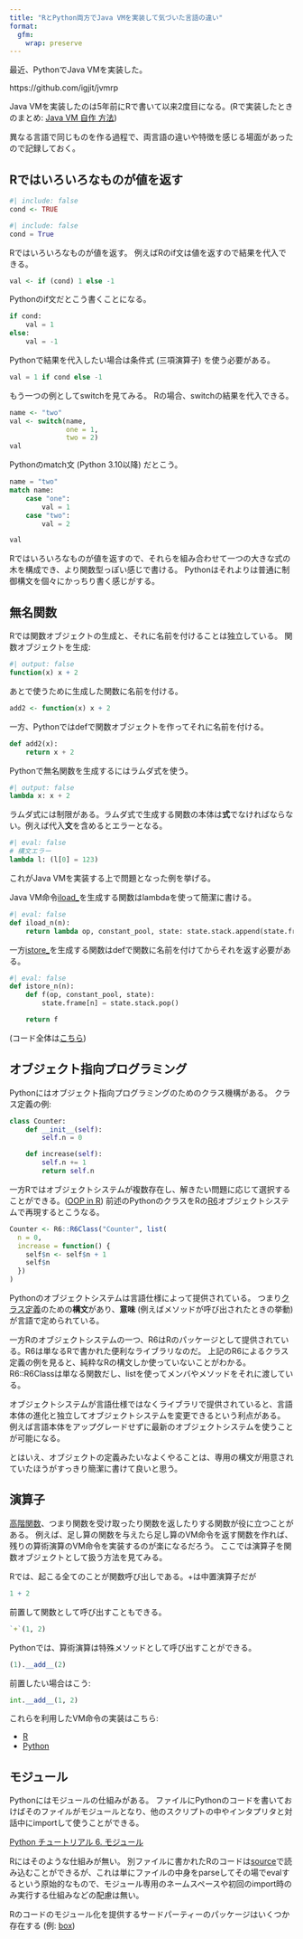```yaml
---
title: "RとPython両方でJava VMを実装して気づいた言語の違い"
format:
  gfm:
    wrap: preserve
---
```


最近、PythonでJava VMを実装した。

https://github.com/igjit/jvmrp

Java VMを実装したのは5年前にRで書いて以来2度目になる。(Rで実装したときのまとめ: [Java VM 自作 方法](https://igjit.github.io/posts/2019/12/building-your-own-java-vm/))

異なる言語で同じものを作る過程で、両言語の違いや特徴を感じる場面があったので記録しておく。

## Rではいろいろなものが値を返す

```r
#| include: false
cond <- TRUE
```

```python
#| include: false
cond = True
```

Rではいろいろなものが値を返す。
例えばRのif文は値を返すので結果を代入できる。

```r
val <- if (cond) 1 else -1
```

Pythonのif文だとこう書くことになる。

```python
if cond:
    val = 1
else:
    val = -1
```

Pythonで結果を代入したい場合は条件式 (三項演算子) を使う必要がある。

```python
val = 1 if cond else -1
```

もう一つの例としてswitchを見てみる。
Rの場合、switchの結果を代入できる。

```r
name <- "two"
val <- switch(name,
              one = 1,
              two = 2)
val
```

Pythonのmatch文 (Python 3.10以降) だとこう。

```python
name = "two"
match name:
    case "one":
        val = 1
    case "two":
        val = 2

val
```

Rではいろいろなものが値を返すので、それらを組み合わせて一つの大きな式の木を構成でき、より関数型っぽい感じで書ける。
Pythonはそれよりは普通に制御構文を個々にかっちり書く感じがする。

## 無名関数

Rでは関数オブジェクトの生成と、それに名前を付けることは独立している。
関数オブジェクトを生成:

```r
#| output: false
function(x) x + 2
```

あとで使うために生成した関数に名前を付ける。

```r
add2 <- function(x) x + 2
```

一方、Pythonではdefで関数オブジェクトを作ってそれに名前を付ける。

```python
def add2(x):
    return x + 2
```

Pythonで無名関数を生成するにはラムダ式を使う。

```python
#| output: false
lambda x: x + 2
```

ラムダ式には制限がある。ラムダ式で生成する関数の本体は**式**でなければならない。例えば代入**文**を含めるとエラーとなる。

```python
#| eval: false
# 構文エラー
lambda l: (l[0] = 123)
```

これがJava VMを実装する上で問題となった例を挙げる。

Java VM命令[iload_<n>](https://docs.oracle.com/javase/specs/jvms/se22/html/jvms-6.html#jvms-6.5.iload_n)を生成する関数はlambdaを使って簡潔に書ける。

```python
#| eval: false
def iload_n(n):
    return lambda op, constant_pool, state: state.stack.append(state.frame[n])
```

一方[istore_<n>](https://docs.oracle.com/javase/specs/jvms/se22/html/jvms-6.html#jvms-6.5.istore_n)を生成する関数はdefで関数に名前を付けてからそれを返す必要がある。

```python
#| eval: false
def istore_n(n):
    def f(op, constant_pool, state):
        state.frame[n] = state.stack.pop()

    return f
```

(コード全体は[こちら](https://github.com/igjit/jvmrp/blob/42d17b9e87249e0777bee7e2cb77c38507c1c443/src/jvmrp/operation.py))

## オブジェクト指向プログラミング

Pythonにはオブジェクト指向プログラミングのためのクラス機構がある。
クラス定義の例:

```python
class Counter:
    def __init__(self):
        self.n = 0

    def increase(self):
        self.n += 1
        return self.n
```

一方Rではオブジェクトシステムが複数存在し、解きたい問題に応じて選択することができる。([OOP in R](https://adv-r.hadley.nz/oo.html#oop-in-r))
前述のPythonのクラスをRの[R6](https://r6.r-lib.org/)オブジェクトシステムで再現するとこうなる。

```r
Counter <- R6::R6Class("Counter", list(
  n = 0,
  increase = function() {
    self$n <- self$n + 1
    self$n
  })
)
```

Pythonのオブジェクトシステムは言語仕様によって提供されている。
つまり[クラス定義](https://docs.python.org/ja/3/reference/compound_stmts.html#class-definitions)のための**構文**があり、**意味** (例えばメソッドが呼び出されたときの挙動) が言語で定められている。

一方Rのオブジェクトシステムの一つ、R6はRのパッケージとして提供されている。R6は単なるRで書かれた便利なライブラリなのだ。
上記のR6によるクラス定義の例を見ると、純粋なRの構文しか使っていないことがわかる。R6::R6Classは単なる関数だし、listを使ってメンバやメソッドをそれに渡している。

オブジェクトシステムが言語仕様ではなくライブラリで提供されていると、言語本体の進化と独立してオブジェクトシステムを変更できるという利点がある。
例えば言語本体をアップグレードせずに最新のオブジェクトシステムを使うことが可能になる。

とはいえ、オブジェクトの定義みたいなよくやることは、専用の構文が用意されていたほうがすっきり簡潔に書けて良いと思う。

## 演算子

[高階関数](https://ja.wikipedia.org/wiki/%E9%AB%98%E9%9A%8E%E9%96%A2%E6%95%B0)、つまり関数を受け取ったり関数を返したりする関数が役に立つことがある。
例えば、足し算の関数を与えたら足し算のVM命令を返す関数を作れば、残りの算術演算のVM命令を実装するのが楽になるだろう。
ここでは演算子を関数オブジェクトとして扱う方法を見てみる。

Rでは、起こる全てのことが関数呼び出しである。+は中置演算子だが

```r
1 + 2
```

前置して関数として呼び出すこともできる。

```r
`+`(1, 2)
```

Pythonでは、算術演算は特殊メソッドとして呼び出すことができる。

```python
(1).__add__(2)
```

前置したい場合はこう:

```python
int.__add__(1, 2)
```

これらを利用したVM命令の実装はこちら:

- [R](https://github.com/igjit/jvmrr/blob/9bf7aa8fc01b825a11bad39894e8d95fe0f7aeb8/R/operation.R#L79-L89)
- [Python](https://github.com/igjit/jvmrp/blob/42d17b9e87249e0777bee7e2cb77c38507c1c443/src/jvmrp/operation.py#L151-L155)

## モジュール

Pythonにはモジュールの仕組みがある。
ファイルにPythonのコードを書いておけばそのファイルがモジュールとなり、他のスクリプトの中やインタプリタと対話中にimportして使うことができる。

[Python チュートリアル 6. モジュール](https://docs.python.org/ja/3/tutorial/modules.html)

Rにはそのような仕組みが無い。
別ファイルに書かれたRのコードは[source](https://rdrr.io/r/base/source.html)で読み込むことができるが、これは単にファイルの中身をparseしてその場でevalするという原始的なもので、モジュール専用のネームスペースや初回のimport時のみ実行する仕組みなどの配慮は無い。

Rのコードのモジュール化を提供するサードパーティーのパッケージはいくつか存在する (例: [box](https://klmr.me/box/))
